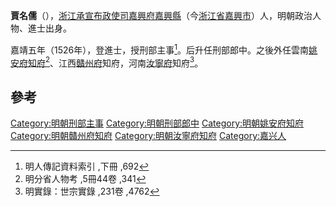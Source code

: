 {{Otheruses|賈名儒|other=同名或類似名的其它條目描述}}
'''賈名儒'''（{{bd|1500年||？|catIdx=Jia}}），[[浙江承宣布政使司|浙江承宣布政使司]][[嘉興府|嘉興府]][[嘉興縣|嘉興縣]]（今[[浙江省|浙江省]][[嘉興市|嘉興市]]）人，明朝政治人物、進士出身。

嘉靖五年（1526年），登進士，授刑部主事<ref>明人傳記資料索引 ,下冊 ,692</ref>。后升任刑部郎中。之後外任雲南[[姚安府|姚安府]][[知府|知府]]<ref>明分省人物考 ,5冊44卷 ,341</ref>、江西[[贛州府|贛州府]]知府，河南[[汝寧府|汝寧府]]知府<ref>明實錄：世宗實錄 ,231卷 ,4762</ref>。

==參考==
{{reflist|3}}
{{明朝人物小作品}}
{{嘉靖五年丙戌科殿試金榜}}
{{DEFAULTSORT:Jia贾}}
[[Category:明朝刑部主事|Category:明朝刑部主事]]
[[Category:明朝刑部郎中|Category:明朝刑部郎中]]
[[Category:明朝姚安府知府|Category:明朝姚安府知府]]
[[Category:明朝贛州府知府|Category:明朝贛州府知府]]
[[Category:明朝汝寧府知府|Category:明朝汝寧府知府]]
[[Category:嘉兴人|Category:嘉兴人]]